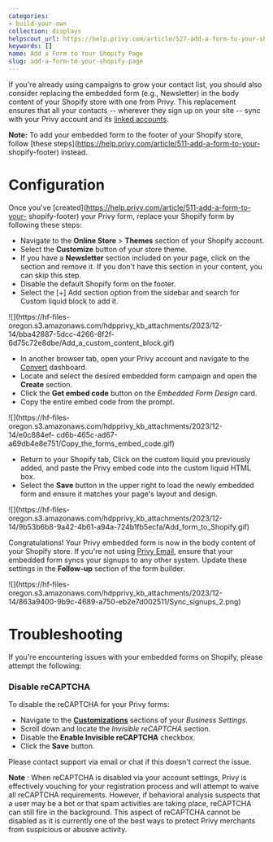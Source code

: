 ```yaml
---
categories:
- build-your-own
collection: displays
helpscout_url: https://help.privy.com/article/527-add-a-form-to-your-shopify-page
keywords: []
name: Add a Form to Your Shopify Page
slug: add-a-form-to-your-shopify-page
---
```

If you're already using campaigns to grow your contact list, you should also
consider replacing the embedded form (e.g., Newsletter) in the body content of
your Shopify store with one from Privy. This replacement ensures that all your
contacts -- wherever they sign up on your site -- sync with your Privy account
and its [linked accounts](https://dashboard.privy.com/settings/accounts).

**Note:** To add your embedded form to the footer of your Shopify store,
follow [these steps](https://help.privy.com/article/511-add-a-form-to-your-
shopify-footer) instead.

# Configuration

Once you've [created](https://help.privy.com/article/511-add-a-form-to-your-
shopify-footer) your Privy form, replace your Shopify form by following these
steps:

  * Navigate to the **Online Store** > **Themes** section of your Shopify account.
  * Select the **Customize** button of your store theme. 
  * If you have a **Newsletter** section included on your page, click on the section and remove it. If you don't have this section in your content, you can skip this step. 
  * Disable the default Shopify form on the footer.
  * Select the [+] Add section option from the sidebar and search for Custom liquid block to add it.

![](https://hf-files-
oregon.s3.amazonaws.com/hdpprivy_kb_attachments/2023/12-14/bba42887-5dcc-4266-8f2f-6d75c72e8dbe/Add_a_custom_content_block.gif)

  * In another browser tab, open your Privy account and navigate to the [Convert](https://dashboard.privy.com/campaigns) dashboard.
  * Locate and select the desired embedded form campaign and open the **Create** section.
  * Click the **Get embed code** button on the _Embedded Form Design_ card. 
  * Copy the entire embed code from the prompt.

![](https://hf-files-
oregon.s3.amazonaws.com/hdpprivy_kb_attachments/2023/12-14/e0c884ef-
cd6b-465c-ad67-a69db4e8e751/Copy_the_forms_embed_code.gif)

  * Return to your Shopify tab, Click on the custom liquid you previously added, and paste the Privy embed code into the custom liquid HTML box.
  * Select the **Save** button in the upper right to load the newly embedded form and ensure it matches your page's layout and design.

![](https://hf-files-
oregon.s3.amazonaws.com/hdpprivy_kb_attachments/2023/12-14/9b53b6b8-9a42-4b61-a94a-724b1fb5ecfa/Add_form_to_Shopify.gif)

Congratulations! Your Privy embedded form is now in the body content of your
Shopify store. If you're not using [Privy
Email](https://help.privy.com/article/46-get-started-privy-email), ensure that
your embedded form syncs your signups to any other system. Update these
settings in the **Follow-up** section of the form builder.

![](https://hf-files-
oregon.s3.amazonaws.com/hdpprivy_kb_attachments/2023/12-14/863a9400-9b9c-4689-a750-eb2e7d002511/Sync_signups_2.png)

# Troubleshooting

If you're encountering issues with your embedded forms on Shopify, please
attempt the following:

### Disable reCAPTCHA

To disable the reCAPTCHA for your Privy forms:

  * Navigate to the [**Customizations**](https://dashboard.privy.com/settings/customizations) sections of your _Business Settings_. 
  * Scroll down and locate the _Invisible reCAPTCHA_ section. 
  * Disable the **Enable Invisible reCAPTCHA** checkbox. 
  * Click the **Save** button.

Please contact support via email or chat if this doesn't correct the issue.

**Note** : When reCAPTCHA is disabled via your account settings, Privy is
effectively vouching for your registration process and will attempt to waive
all reCAPTCHA requirements. However, if behavioral analysis suspects that a
user may be a bot or that spam activities are taking place, reCAPTCHA can
still fire in the background. This aspect of reCAPTCHA cannot be disabled as
it is currently one of the best ways to protect Privy merchants from
suspicious or abusive activity.

